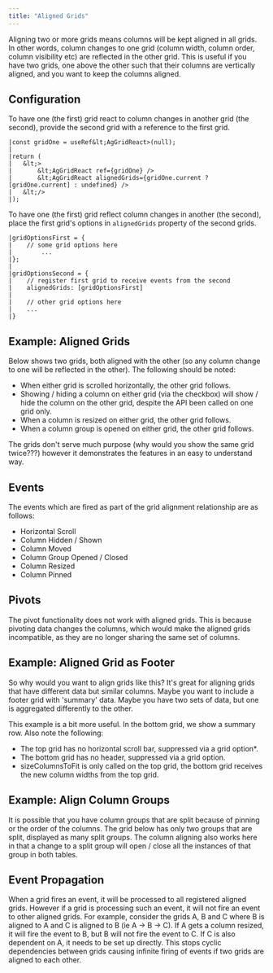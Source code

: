 ```yaml
---
title: "Aligned Grids"
---
```


Aligning two or more grids means columns will be kept aligned in all grids. In other words, column changes to one grid (column width, column order, column visibility etc) are reflected in the other grid. This is useful if you have two grids, one above the other such that their columns are vertically aligned, and you want to keep the columns aligned.

## Configuration

<framework-specific-section frameworks="react">
To have one (the first) grid react to column changes in another grid (the second), provide the second grid with a reference to the first grid.

```
|const gridOne = useRef&lt;AgGridReact>(null);
|
|return (
|   &lt;>
|       &lt;AgGridReact ref={gridOne} />
|       &lt;AgGridReact alignedGrids={gridOne.current ? [gridOne.current] : undefined} />    
|   &lt;/>
|);
```
</framework-specific-section>


<framework-specific-section frameworks="javascript,angular,vue">

To have one (the first) grid reflect column changes in another (the second), place the first grid's options in `alignedGrids` property of the second grids.

```
|gridOptionsFirst = {
|    // some grid options here
|        ...
|};
|
|gridOptionsSecond = {
|    // register first grid to receive events from the second
|    alignedGrids: [gridOptionsFirst]
|
|    // other grid options here
|    ...
|}
```
</framework-specific-section>

## Example: Aligned Grids

Below shows two grids, both aligned with the other (so any column change to one will be reflected in the other). The following should be noted:

- When either grid is scrolled horizontally, the other grid follows.
- Showing / hiding a column on either grid (via the checkbox) will show / hide the column on the other grid, despite the API been called on one grid only.
- When a column is resized on either grid, the other grid follows.
- When a column group is opened on either grid, the other grid follows.

The grids don't serve much purpose (why would you show the same grid twice???) however it demonstrates the features in an easy to understand way.

<GridExampleRunner title='Aligned Grids' name='aligned-grids' type='mixed'></GridExampleRunner>

## Events

The events which are fired as part of the grid alignment relationship are as follows:

- Horizontal Scroll
- Column Hidden / Shown
- Column Moved
- Column Group Opened / Closed
- Column Resized
- Column Pinned

## Pivots

The pivot functionality does not work with aligned grids. This is because pivoting data changes the columns, which would make the aligned grids incompatible, as they are no longer sharing the same set of columns.

## Example: Aligned Grid as Footer

So why would you want to align grids like this? It's great for aligning grids that have different data but similar columns. Maybe you want to include a footer grid with 'summary' data. Maybe you have two sets of data, but one is aggregated differently to the other.

This example is a bit more useful. In the bottom grid, we show a summary row. Also note the following:

- The top grid has no horizontal scroll bar, suppressed via a grid option*.
- The bottom grid has no header, suppressed via a grid option.
- sizeColumnsToFit is only called on the top grid, the bottom grid receives the new column widths from the top grid.

<GridExampleRunner title='Aligned Grid as Footer' name='aligned-floating-footer' type='mixed'></GridExampleRunner>

## Example: Align Column Groups

It is possible that you have column groups that are split because of pinning or the order of the columns. The grid below has only two groups that are split, displayed as many split groups. The column aligning also works here in that a change to a split group will open / close all the instances of that group in both tables.

<GridExampleRunner title='Aligned Column Groups' name='aligned-column-groups' type='mixed'></GridExampleRunner>

## Event Propagation

When a grid fires an event, it will be processed to all registered aligned grids. However if a grid is processing such an event, it will not fire an event to other aligned grids. For example, consider the grids A, B and C where B is aligned to A and C is aligned to B (ie A -> B -> C). If A gets a column resized, it will fire the event to B, but B will not fire the event to C. If C is also dependent on A, it needs to be set up directly. This stops cyclic dependencies between grids causing infinite firing of events if two grids are aligned to each other.
